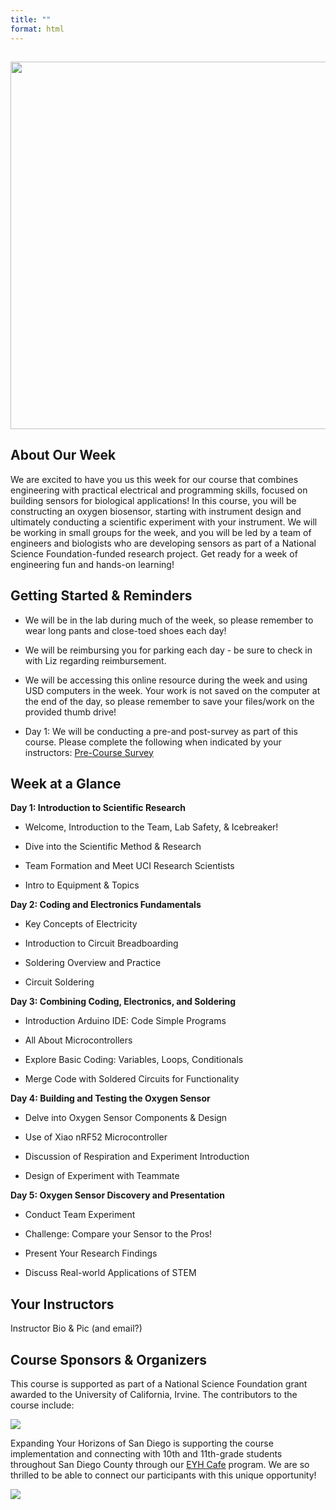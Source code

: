 ```yaml
---
title: ""
format: html
---
```


## ![](images/logoBlueFull.png){width="588"}

## About Our Week

We are excited to have you us this week for our course that combines engineering with practical electrical and programming skills, focused on building sensors for biological applications! In this course, you will be constructing an oxygen biosensor, starting with instrument design and ultimately conducting a scientific experiment with your instrument. We will be working in small groups for the week, and you will be led by a team of engineers and biologists who are developing sensors as part of a National Science Foundation-funded research project. Get ready for a week of engineering fun and hands-on learning!

## Getting Started & Reminders

-   We will be in the lab during much of the week, so please remember to wear long pants and close-toed shoes each day!

-   We will be reimbursing you for parking each day - be sure to check in with Liz regarding reimbursement.

-   We will be accessing this online resource during the week and using USD computers in the week. Your work is not saved on the computer at the end of the day, so please remember to save your files/work on the provided thumb drive!

-   Day 1: We will be conducting a pre-and post-survey as part of this course. Please complete the following when indicated by your instructors: [Pre-Course Survey](https://forms.gle/CPRniVJ7WStf1Z1w8)

## Week at a Glance

**Day 1: Introduction to Scientific Research**

-   Welcome, Introduction to the Team, Lab Safety, & Icebreaker!

-   Dive into the Scientific Method & Research

-   Team Formation and Meet UCI Research Scientists

-   Intro to Equipment & Topics

**Day 2: Coding and Electronics Fundamentals**

-   Key Concepts of Electricity

-   Introduction to Circuit Breadboarding

-   Soldering Overview and Practice

-   Circuit Soldering

**Day 3: Combining Coding, Electronics, and Soldering**

-   Introduction Arduino IDE: Code Simple Programs

-   All About Microcontrollers

-   Explore Basic Coding: Variables, Loops, Conditionals

-   Merge Code with Soldered Circuits for Functionality

**Day 4: Building and Testing the Oxygen Sensor**

-   Delve into Oxygen Sensor Components & Design

-   Use of Xiao nRF52 Microcontroller

-   Discussion of Respiration and Experiment Introduction

-   Design of Experiment with Teammate

**Day 5: Oxygen Sensor Discovery and Presentation**

-   Conduct Team Experiment

-   Challenge: Compare your Sensor to the Pros!

-   Present Your Research Findings

-   Discuss Real-world Applications of STEM

## Your Instructors

Instructor Bio & Pic (and email?)

## Course Sponsors & Organizers

This course is supported as part of a National Science Foundation grant awarded to the University of California, Irvine. The contributors to the course include:

![](images/All_Logos.png){fig-align="center"}

Expanding Your Horizons of San Diego is supporting the course implementation and connecting with 10th and 11th-grade students throughout San Diego County through our [EYH Cafe](https://eyhsandiego.org/eyh-cafe/) program. We are so thrilled to be able to connect our participants with this unique opportunity!

![](images/eyh_full_logo_no_net_with_tag.jpg){fig-align="center"}
